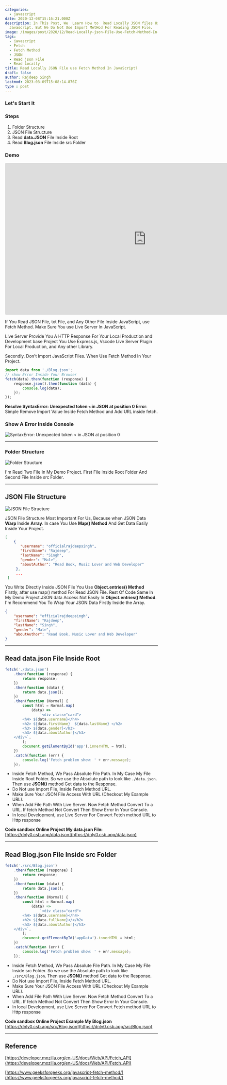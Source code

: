 ```yaml
---
categories:
  - javascript
date: 2020-12-08T15:16:21.000Z
description: In This Post, We  Learn How to  Read Locally JSON files Use Fetch Method In
  Javascript. But We Do Not Use Import MetHod For Reading JSON File.
image: /images/post/2020/12/Read-Locally-json-File-Use-Fetch-Method-In-JavaScript.png
tags:
  - javascript
  - Fetch
  - Fetch Method
  - JSON
  - Read json File
  - Read Locally
title: Read Locally JSON File use Fetch Method In JavaScript?
draft: false
author: Rajdeep Singh
lastmod: 2023-03-09T15:08:14.876Z
type : post
---
```


### Let's Start It

### Steps

1. Folder Structure
2. JSON File Structure
3. Read **data.JSON** File Inside Root
4. Read **Blog.json** File Inside src Folder

### Demo

<iframe width="928" height="500" src="https://codesandbox.io/embed/read-local-json-file-in-javascript-dnly0?file=/src/index.js:4-35" style="height:500px; border:0; border-radius: 4px; overflow:hidden;" sandbox="allow-modals allow-forms allow-popups allow-scripts allow-same-origin"></iframe>

If You Read JSON File, txt File, and Any Other File Inside JavaScript, use Fetch
Method. Make Sure You use Live Server In JavaScript.

Live Server Provide You A HTTP Response For Your Local Production and
Development base Project You Use Express.js, Vscode Live Server Plugin For Local
Production, and Any other Library.

Secondly, Don't Import JavaScript Files. When Use Fetch Method In Your Project.

```javascript
import data from './Blog.json';
// show Error Inside Your Browser
fetch(data).then(function (response) {
	response.json().then(function (data) {
		console.log(data);
	});
});
```

**Resolve SyntaxError: Unexpected token `<` in JSON at position 0 Error**:
Simple Remove Import Value Inside Fetch Method and Add URL inside fetch.

### Show A Error Inside Console

![SyntaxError: Unexpected token < in JSON at position 0](/images/post/2020/12/Error-json.png "SyntaxError: Unexpected token < in JSON at position 0")

---

### Folder Structure

![Folder Structure](/images/post/2020/12/Json-Folder-Str.png "Folder Structure")

I'm Read Two File In My Demo Project. First File Inside Root Folder And Second
File Inside src Folder.

---

## JSON File Structure

![JSON File Structure](/images/post/2020/12/Json-Str-LoOK-lIKE.png "JSON File Structure")

JSON File Structure Most Important For Us, Because when JSON Data **Warp**
Inside **Array**. In case You Use **Map() Method** And Get Data Easily Inside
Your Project.

```json
[
    {
       "username": "officialrajdeepsingh",
       "firstName": "Rajdeep",
       "lastName": "Singh",
       "gender": "Male",
       "aboutAuthor": "Read Book, Music Lover and Web Developer"
     },
     ...
 ]
```

You Write Directly Inside JSON File You Use **Object.entries() Method** Firstly,
after use map() method For Read JSON File. Rest Of Code Same In My Demo
Project.JSON data Access Not Easily In **Object.entries() Method**. I'm
Recommend You To Wrap Your JSON Data Firstly Inside the Array.

```json
{
	"username": "officialrajdeepsingh",
	"firstName": "Rajdeep",
	"lastName": "Singh",
	"gender": "Male",
	"aboutAuthor": "Read Book, Music Lover and Web Developer"
}
```

---

## Read data.json File Inside Root

```javascript
fetch('./data.json')
	.then(function (response) {
		return response;
	})
	.then(function (data) {
		return data.json();
	})
	.then(function (Normal) {
		const html = Normal.map(
			(data) =>
				`<div class="card"> 
        <h4> ${data.username}</h4>
        <h2> ${data.firstName}  ${data.lastName} </h2>
        <h3> ${data.gender}</h3>
        <h3> ${data.aboutAuthor}</h3>
    </div>`,
		);
		document.getElementById('app').innerHTML = html;
	})
	.catch(function (err) {
		console.log('Fetch problem show: ' + err.message);
	});
```

- Inside Fetch Method, We Pass Absolute File Path. In My Case My File Inside Root Folder. So we use the Absolute path to look like `./data.json`. Then use **JSON()** method Get data to the Response.
- Do Not use Import File, Inside Fetch Method URL.
- Make Sure Your JSON File Access With URL (Checkout My Example URL).
- When Add File Path With Live Server. Now Fetch Method Convert To a URL. If fetch Method Not Convert Then Show Error In Your Console.
- In local Development, use Live Server For Convert Fetch method URL to Http response

**Code sandbox Online Project My data.json File:**
[https://dnly0.csb.app/data.json](https://dnly0.csb.app/data.json)

---

## Read Blog.json File Inside src Folder

```javascript
fetch('./src/Blog.json')
	.then(function (response) {
		return response;
	})
	.then(function (data) {
		return data.json();
	})
	.then(function (Normal) {
		const html = Normal.map(
			(data) =>
				`<div class="card"> 
        <h4> ${data.username}</h4>
        <h2> ${data.fullName}</</h2>
        <h3> ${data.aboutAuthor}</h3>
    </div>`,
		);
		document.getElementById('appData').innerHTML = html;
	})
	.catch(function (err) {
		console.log('Fetch problem show: ' + err.message);
	});
```

- Inside Fetch Method, We Pass Absolute File Path. In My Case My File Inside src
  Folder. So we use the Absolute path to look like `./src/Blog.json`. Then use
  **JSON()** method Get data to the Response.
- Do Not use Import File, Inside Fetch Method URL.
- Make Sure Your JSON File Access With URL (Checkout My Example URL).
- When Add File Path With Live Server. Now Fetch Method Convert To a URL. If
  fetch Method Not Convert Then Show Error In Your Console.
- In local Development, use Live Server For Convert Fetch method URL to Http
  response

**Code sandbox Online Project Example My Blog.json**
[https://dnly0.csb.app/src/Blog.json](https://dnly0.csb.app/src/Blog.json)

---

## Reference

[https://developer.mozilla.org/en-US/docs/Web/API/Fetch_API](https://developer.mozilla.org/en-US/docs/Web/API/Fetch_API)

[https://www.geeksforgeeks.org/javascript-fetch-method/](https://www.geeksforgeeks.org/javascript-fetch-method/)
